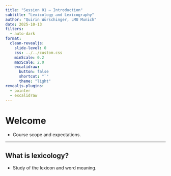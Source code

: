 ```yaml
---
title: "Session 01 — Introduction"
subtitle: "Lexicology and Lexicography"
author: "Quirin Würschinger, LMU Munich"
date: 2025-10-13
filters:
  - auto-dark
format:
  clean-revealjs:
    slide-level: 0
    css: ../../custom.css
    minScale: 0.2
    maxScale: 2.0
    excalidraw:
      button: false
      shortcut: "`"
      theme: "light"
revealjs-plugins:
  - pointer
  - excalidraw
---
```


# Welcome

- Course scope and expectations.

___

## What is lexicology?

- Study of the lexicon and word meaning.


